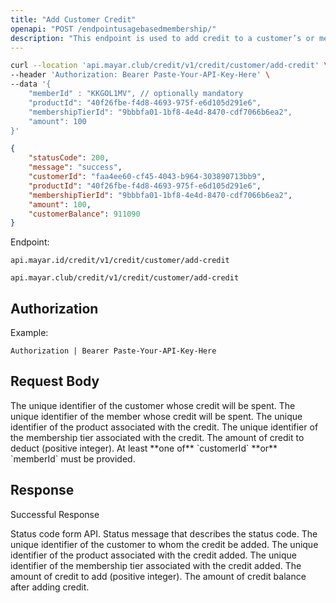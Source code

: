```yaml
---
title: "Add Customer Credit"
openapi: "POST /endpointusagebasedmembership/"
description: "This endpoint is used to add credit to a customer’s or member’s account on particular membership tier."
---
```


<RequestExample>

```bash Request Example
curl --location 'api.mayar.club/credit/v1/credit/customer/add-credit' \
--header 'Authorization: Bearer Paste-Your-API-Key-Here' \
--data '{
    "memberId" : "KKGOL1MV", // optionally mandatory
    "productId": "40f26fbe-f4d8-4693-975f-e6d105d291e6",
    "membershipTierId": "9bbbfa01-1bf8-4e4d-8470-cdf7066b6ea2",
    "amount": 100
}'
```

</RequestExample>

<ResponseExample>

```json Response Example 200
{
    "statusCode": 200,
    "message": "success",
    "customerId": "faa4ee60-cf45-4043-b964-303890713bb9",
    "productId": "40f26fbe-f4d8-4693-975f-e6d105d291e6",
    "membershipTierId": "9bbbfa01-1bf8-4e4d-8470-cdf7066b6ea2",
    "amount": 100,
    "customerBalance": 911090
}
```

</ResponseExample>

Endpoint:

<CodeGroup>

```Production Production
api.mayar.id/credit/v1/credit/customer/add-credit
```


```Sandbox Sandbox
api.mayar.club/credit/v1/credit/customer/add-credit
```

</CodeGroup>

## Authorization

<ResponseField name="Authorization" type="string" required>
  Example:

  `Authorization | Bearer Paste-Your-API-Key-Here`
</ResponseField>

## Request Body

<ParamField query="memberId" path="memberId" type="string">
  The unique identifier of the customer whose credit will be spent.
</ParamField>

<ParamField query="customerId" path="customerId" type="string">
  The unique identifier of the member whose credit will be spent.
</ParamField>

<ParamField query="productId" path="productId" type="string" required>
  The unique identifier of the product associated with the credit.
</ParamField>

<ParamField query="membershipTierId" path="membershipTierId" type="string" required>
  The unique identifier of the membership tier associated with the credit.
</ParamField>

<ParamField query="amount" path="amount" type="integer" required>
  The amount of credit to deduct (positive integer).
</ParamField>

<Note>
  At least **one of** `customerId` **or** `memberId` must be provided.
</Note>

## Response

Successful Response

<ResponseField name="statusCode" type="integer" required>
  Status code form API.
</ResponseField>

<ResponseField name="messages" type="string" required>
  Status message that describes the status code.
</ResponseField>

<ResponseField name="customerId" type="string" required>
  The unique identifier of the customer to whom the credit be added.
</ResponseField>

<ResponseField name="productId" type="string" required>
  The unique identifier of the product associated with the credit added.
</ResponseField>

<ResponseField name="membershipTierId" type="string" required>
  The unique identifier of the membership tier associated with the credit added.
</ResponseField>

<ResponseField name="amount" type="string" required>
  The amount of credit to add (positive integer).
</ResponseField>

<ResponseField name="customerBalance" type="string" required>
  The amount of credit balance after adding credit.
</ResponseField>